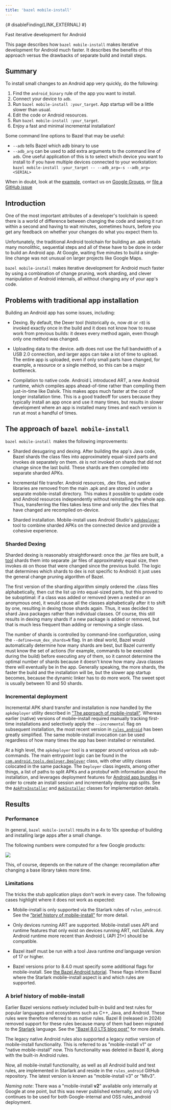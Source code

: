 ```yaml
---
title: 'bazel mobile-install'
---
```



{# disableFinding(LINK_EXTERNAL) #}

<p class="lead">Fast iterative development for Android</p>

This page describes how `bazel mobile-install` makes iterative development
for Android much faster. It describes the benefits of this approach versus the
drawbacks of separate build and install steps.

## Summary

To install small changes to an Android app very quickly, do the following:

 1. Find the `android_binary` rule of the app you want to install.
 2. Connect your device to `adb`.
 3. Run `bazel mobile-install :your_target`. App startup will be a little
    slower than usual.
 4. Edit the code or Android resources.
 5. Run `bazel mobile-install :your_target`.
 6. Enjoy a fast and minimal incremental installation!

Some command line options to Bazel that may be useful:

 - `--adb` tells Bazel which adb binary to use
 - `--adb_arg` can be used to add extra arguments to the command line of `adb`.
   One useful application of this is to select which device you want to install
   to if you have multiple devices connected to your workstation:
   `bazel mobile-install :your_target -- --adb_arg=-s --adb_arg=<SERIAL>`

When in doubt, look at the
[example](https://github.com/bazelbuild/rules_android/tree/main/examples/basicapp),
contact us on [Google Groups](https://groups.google.com/forum/#!forum/bazel-discuss),
or [file a GitHub issue](https://github.com/bazelbuild/rules_android/issues)

## Introduction

One of the most important attributes of a developer's toolchain is speed: there
is a world of difference between changing the code and seeing it run within a
second and having to wait minutes, sometimes hours, before you get any feedback
on whether your changes do what you expect them to.

Unfortunately, the traditional Android toolchain for building an .apk entails
many monolithic, sequential steps and all of these have to be done in order to
build an Android app. At Google, waiting five minutes to build a single-line
change was not unusual on larger projects like Google Maps.

`bazel mobile-install` makes iterative development for Android much faster by
using a combination of change pruning, work sharding, and clever manipulation of
Android internals, all without changing any of your app's code.

## Problems with traditional app installation

Building an Android app has some issues, including:

- Dexing. By default, the Dexer tool (historically `dx`, now `d8` or `r8`)
is invoked exactly once in the build and it does not know how to reuse work from
previous builds: it dexes every method again, even though only one method was
changed.

- Uploading data to the device. adb does not use the full bandwidth of a USB 2.0
connection, and larger apps can take a lot of time to upload. The entire app is
uploaded, even if only small parts have changed, for example, a resource or a
single method, so this can be a major bottleneck.

- Compilation to native code. Android L introduced ART, a new Android runtime,
which compiles apps ahead-of-time rather than compiling them just-in-time like
Dalvik. This makes apps much faster at the cost of longer installation
time. This is a good tradeoff for users because they typically install an app
once and use it many times, but results in slower development where an app is
installed many times and each version is run at most a handful of times.

## The approach of `bazel mobile-install`

`bazel mobile-install `makes the following improvements:

 - Sharded desugaring and dexing. After building the app's Java code, Bazel
   shards the class files into approximately equal-sized parts and invokes `d8`
   separately on them. `d8` is not invoked on shards that did not change since
   the last build. These shards are then compiled into separate sharded APKs.

 - Incremental file transfer. Android resources, .dex files, and native
   libraries are removed from the main .apk and are stored in under a separate
   mobile-install directory. This makes it possible to update code and Android
   resources independently without reinstalling the whole app. Thus,
   transferring the files takes less time and only the .dex files that have
   changed are recompiled on-device.

 - Sharded installation. Mobile-install uses Android Studio's
   [`apkdeployer`](https://maven.google.com/web/index.html?q=deployer#com.android.tools.apkdeployer:apkdeployer)
   tool to combine sharded APKs on the connected device and provide a cohesive
   experience.

### Sharded Dexing

Sharded dexing is reasonably straightforward: once the .jar files are built, a
[tool](https://github.com/bazelbuild/rules_android/blob/main/src/tools/java/com/google/devtools/build/android/ziputils/DexMapper.java)
shards them into separate .jar files of approximately equal size, then invokes
`d8` on those that were changed since the previous build. The logic that
determines which shards to dex is not specific to Android: it just uses the
general change pruning algorithm of Bazel.

The first version of the sharding algorithm simply ordered the .class files
alphabetically, then cut the list up into equal-sized parts, but this proved to
be suboptimal: if a class was added or removed (even a nested or an anonymous
one), it would cause all the classes alphabetically after it to shift by one,
resulting in dexing those shards again. Thus, it was decided to shard Java
packages rather than individual classes. Of course, this still results in
dexing many shards if a new package is added or removed, but that is much less
frequent than adding or removing a single class.

The number of shards is controlled by command-line configuration, using the
`--define=num_dex_shards=N` flag. In an ideal world, Bazel would
automatically determine how many shards are best, but Bazel currently must know
the set of actions (for example, commands to be executed during the build) before
executing any of them, so it cannot determine the optimal number of shards
because it doesn't know how many Java classes there will eventually be in the
app. Generally speaking, the more shards, the faster the build and the
installation will be, but the slower app startup becomes, because the dynamic
linker has to do more work. The sweet spot is usually between 10 and 50 shards.

### Incremental deployment

Incremental APK shard transfer and installation is now handled by the
`apkdeployer` utility described in ["The approach of mobile-install"](#approach-mobile-install).
Whereas earlier (native) versions of mobile-install required manually tracking
first-time installations and selectively apply the `--incremental`
flag on subsequent installation, the most recent version in [`rules_android`](https://github.com/bazelbuild/rules_android/tree/main/mobile_install)
has been greatly simplified. The same mobile-install
invocation can be used regardless of how many times the app has been installed
or reinstalled.

At a high level, the `apkdeployer` tool is a wrapper around various `adb`
sub-commands. The main entrypoint logic can be found in the
[`com.android.tools.deployer.Deployer`](https://cs.android.com/android-studio/platform/tools/base/+/mirror-goog-studio-main:deploy/deployer/src/main/java/com/android/tools/deployer/Deployer.java)
class, with other utility classes colocated in the same package.
The `Deployer` class ingests, among other things, a list of paths to split
APKs and a protobuf with information about the installation, and leverages
deployment features for [Android app bundles](https://developer.android.com/guide/app-bundle)
in order to create an install session and incrementally deploy app splits.
See the [`ApkPreInstaller`](https://cs.android.com/android-studio/platform/tools/base/+/mirror-goog-studio-main:deploy/deployer/src/main/java/com/android/tools/deployer/ApkPreInstaller.java)
and [`ApkInstaller`](https://cs.android.com/android-studio/platform/tools/base/+/mirror-goog-studio-main:deploy/deployer/src/main/java/com/android/tools/deployer/ApkInstaller.java)
classes for implementation details.

## Results

### Performance

In general, `bazel mobile-install` results in a 4x to 10x speedup of building
and installing large apps after a small change.

The following numbers were computed for a few Google products:

<img src="/docs/images/mobile-install-performance.svg"/>

This, of course, depends on the nature of the change: recompilation after
changing a base library takes more time.

### Limitations

The tricks the stub application plays don't work in every case.
The following cases highlight where it does not work as expected:

 - Mobile-install is only supported via the Starlark rules of `rules_android`.
   See the ["brief history of mobile-install"](#mobile-install-history) for
   more detail.

 - Only devices running ART are supported. Mobile-install uses API and runtime features
   that only exist on devices running ART, not Dalvik. Any Android runtime more
   recent than Android L (API 21+) should be compatible.

 - Bazel itself must be run with a tool Java runtime _and_ language version
   of 17 or higher.

 - Bazel versions prior to 8.4.0 must specify some additional flags for
   mobile-install. See [the Bazel Android tutorial](/start/android-app). These
   flags inform Bazel where the Starlark mobile-install aspect is and which
   rules are supported.

### A brief history of mobile-install
Earlier Bazel versions _natively_ included built-in build and test rules for
popular languages and ecosystems such as C++, Java, and Android. These rules
were therefore referred to as _native_ rules. Bazel 8 (released in 2024) removed
support for these rules because many of them had been migrated to the
[Starlark](/rules/language) language. See the ["Bazel 8.0 LTS blog post"](https://blog.bazel.build/2024/12/09/bazel-8-release.html)
for more details.

The legacy native Android rules also supported a legacy _native_ version of
mobile-install functionality. This is referred to as "mobile-install v1" or
"native mobile-install" now. This functionality was deleted in Bazel 8, along
with the built-in Android rules.

Now, all mobile-install functionality, as well as all Android build and test
rules, are implemented in Starlark and reside in the `rules_android` GitHub
repository. The latest version is known as "mobile-install v3" or "MIv3".

_Naming note_: There was a "mobile-install **v2**" available only internally
at Google at one point, but this was never published externally, and only v3
continues to be used for both Google-internal and OSS rules_android deployment.


